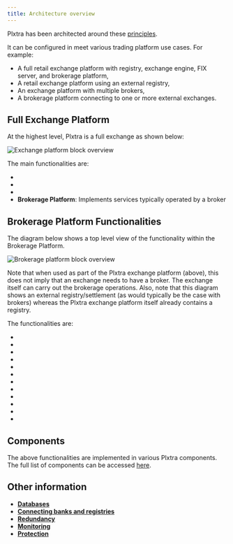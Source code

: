 ```yaml
---
title: Architecture overview
---
```



Plxtra has been architected around these [principles](./principles/).

It can be configured in meet various trading platform use cases.  For example:

* A full retail exchange platform with registry, exchange engine, FIX server, and brokerage platform,
* A retail exchange platform using an external registry,
* An exchange platform with multiple brokers,
* A brokerage platform connecting to one or more external exchanges.

## Full Exchange Platform

At the highest level, Plxtra is a full exchange as shown below:

![Exchange platform block overview](./exchange-platform-top-level-block.excalidraw.svg)

The main functionalities are:

* <FunctionalityShortItem short={FunctionalityShort.registry}/>
* <FunctionalityShortItem short={FunctionalityShort.exchangeEngine}/>
* <FunctionalityShortItem short={FunctionalityShort.fixServer}/>
* **Brokerage Platform**: Implements services typically operated by a broker 

## Brokerage Platform Functionalities

The diagram below shows a top level view of the functionality within the Brokerage Platform.

![Brokerage platform block overview](./brokerage-platform-top-level-functionality.excalidraw.svg)

Note that when used as part of the Plxtra exchange platform (above), this does not imply that an exchange needs to have a broker.  The exchange itself can carry out the brokerage operations.  Also, note that this diagram shows an external registry/settlement (as would typically be the case with brokers) whereas the Plxtra exchange platform itself already contains a registry.

The functionalities are:

* <FunctionalityShortItem short={FunctionalityShort.feedServer} />
* <FunctionalityShortItem short={FunctionalityShort.tradingAdapter} />
* <FunctionalityShortItem short={FunctionalityShort.tradeFeedAdapter} />
* <FunctionalityShortItem short={FunctionalityShort.orderManagement} />
* <FunctionalityShortItem short={FunctionalityShort.tradingAgent} />
* <FunctionalityShortItem short={FunctionalityShort.vetting} />
* <FunctionalityShortItem short={FunctionalityShort.authority} />
* <FunctionalityShortItem short={FunctionalityShort.cachingProxy} />
* <FunctionalityShortItem short={FunctionalityShort.alertingScanning} />
* <FunctionalityShortItem short={FunctionalityShort.motif} />
* <FunctionalityShortItem short={FunctionalityShort.arclight} />
* <FunctionalityShortItem short={FunctionalityShort.motifXL} />

## Components

The above functionalities are implemented in various Plxtra components. The full list of components can be accessed [here](./components/).

## Other information

* **[Databases](./databases/)**
* **[Connecting banks and registries](./connecting-banks-and-registries/)**
* **[Redundancy](./redundancy)**
* **[Monitoring](./monitoring)**
* **[Protection](./protection)**

